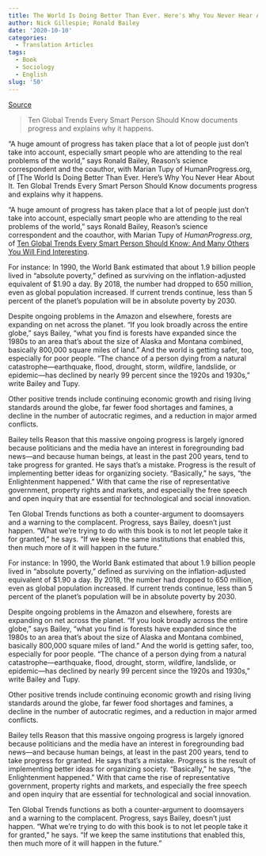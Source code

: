 ```yaml
---
title: The World Is Doing Better Than Ever. Here's Why You Never Hear About It
author: Nick Gillespie; Ronald Bailey
date: '2020-10-10'
categories:
  - Translation Articles
tags:
  - Book
  - Sociology
  - English
slug: '50'
---
```




[Source](https://reason.com/video/the-world-is-doing-better-than-ever-heres-why-you-never-hear-about-it/#comments)

> Ten Global Trends Every Smart Person Should Know documents progress and explains why it happens.

"A huge amount of progress has taken place that a lot of people just don't take into account, especially smart people who are attending to the real problems of the world," says Ronald Bailey, Reason's science correspondent and the coauthor, with Marian Tupy of HumanProgress.org, of [The World Is Doing Better Than Ever. Here's Why You Never Hear About It.
Ten Global Trends Every Smart Person Should Know documents progress and explains why it happens.


"A huge amount of progress has taken place that a lot of people just don't take into account, especially smart people who are attending to the real problems of the world," says Ronald Bailey, Reason's science correspondent and the coauthor, with Marian Tupy of *HumanProgress.org*, of [Ten Global Trends Every Smart Person Should Know: And Many Others You Will Find Interesting](https://www.goodreads.com/book/show/52452808-ten-global-trends-that-every-smart-person-needs-to-know?ac=1&from_search=true&qid=0tov2iEFZA&rank=3).

For instance: In 1990, the World Bank estimated that about 1.9 billion people lived in "absolute poverty," defined as surviving on the inflation-adjusted equivalent of $1.90 a day. By 2018, the number had dropped to 650 million, even as global population increased. If current trends continue, less than 5 percent of the planet's population will be in absolute poverty by 2030.

Despite ongoing problems in the Amazon and elsewhere, forests are expanding on net across the planet. "If you look broadly across the entire globe," says Bailey, "what you find is forests have expanded since the 1980s to an area that's about the size of Alaska and Montana combined, basically 800,000 square miles of land." And the world is getting safer, too, especially for poor people. "The chance of a person dying from a natural catastrophe—earthquake, flood, drought, storm, wildfire, landslide, or epidemic—has declined by nearly 99 percent since the 1920s and 1930s," write Bailey and Tupy.

Other positive trends include continuing economic growth and rising living standards around the globe, far fewer food shortages and famines, a decline in the number of autocratic regimes, and a reduction in major armed conflicts.

Bailey tells Reason that this massive ongoing progress is largely ignored because politicians and the media have an interest in foregrounding bad news—and because human beings, at least in the past 200 years, tend to take progress for granted. He says that's a mistake. Progress is the result of implementing better ideas for organizing society. "Basically," he says, "the Enlightenment happened." With that came the rise of representative government, property rights and markets, and especially the free speech and open inquiry that are essential for technological and social innovation.

Ten Global Trends functions as both a counter-argument to doomsayers and a warning to the complacent. Progress, says Bailey, doesn't just happen. "What we're trying to do with this book is to not let people take it for granted," he says. "If we keep the same institutions that enabled this, then much more of it will happen in the future."


For instance: In 1990, the World Bank estimated that about 1.9 billion people lived in "absolute poverty," defined as surviving on the inflation-adjusted equivalent of $1.90 a day. By 2018, the number had dropped to 650 million, even as global population increased. If current trends continue, less than 5 percent of the planet's population will be in absolute poverty by 2030.

Despite ongoing problems in the Amazon and elsewhere, forests are expanding on net across the planet. "If you look broadly across the entire globe," says Bailey, "what you find is forests have expanded since the 1980s to an area that's about the size of Alaska and Montana combined, basically 800,000 square miles of land." And the world is getting safer, too, especially for poor people. "The chance of a person dying from a natural catastrophe—earthquake, flood, drought, storm, wildfire, landslide, or epidemic—has declined by nearly 99 percent since the 1920s and 1930s," write Bailey and Tupy.

Other positive trends include continuing economic growth and rising living standards around the globe, far fewer food shortages and famines, a decline in the number of autocratic regimes, and a reduction in major armed conflicts.

Bailey tells Reason that this massive ongoing progress is largely ignored because politicians and the media have an interest in foregrounding bad news—and because human beings, at least in the past 200 years, tend to take progress for granted. He says that's a mistake. Progress is the result of implementing better ideas for organizing society. "Basically," he says, "the Enlightenment happened." With that came the rise of representative government, property rights and markets, and especially the free speech and open inquiry that are essential for technological and social innovation.

Ten Global Trends functions as both a counter-argument to doomsayers and a warning to the complacent. Progress, says Bailey, doesn't just happen. "What we're trying to do with this book is to not let people take it for granted," he says. "If we keep the same institutions that enabled this, then much more of it will happen in the future."

